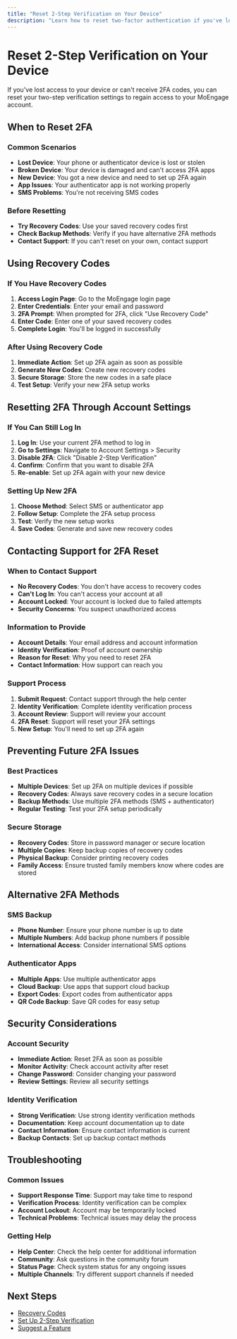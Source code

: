 ```yaml
---
title: "Reset 2-Step Verification on Your Device"
description: "Learn how to reset two-factor authentication if you've lost access to your device"
---
```


# Reset 2-Step Verification on Your Device

If you've lost access to your device or can't receive 2FA codes, you can reset your two-step verification settings to regain access to your MoEngage account.

## When to Reset 2FA

### Common Scenarios
- **Lost Device**: Your phone or authenticator device is lost or stolen
- **Broken Device**: Your device is damaged and can't access 2FA apps
- **New Device**: You got a new device and need to set up 2FA again
- **App Issues**: Your authenticator app is not working properly
- **SMS Problems**: You're not receiving SMS codes

### Before Resetting
- **Try Recovery Codes**: Use your saved recovery codes first
- **Check Backup Methods**: Verify if you have alternative 2FA methods
- **Contact Support**: If you can't reset on your own, contact support

## Using Recovery Codes

### If You Have Recovery Codes
1. **Access Login Page**: Go to the MoEngage login page
2. **Enter Credentials**: Enter your email and password
3. **2FA Prompt**: When prompted for 2FA, click "Use Recovery Code"
4. **Enter Code**: Enter one of your saved recovery codes
5. **Complete Login**: You'll be logged in successfully

### After Using Recovery Code
1. **Immediate Action**: Set up 2FA again as soon as possible
2. **Generate New Codes**: Create new recovery codes
3. **Secure Storage**: Store the new codes in a safe place
4. **Test Setup**: Verify your new 2FA setup works

## Resetting 2FA Through Account Settings

### If You Can Still Log In
1. **Log In**: Use your current 2FA method to log in
2. **Go to Settings**: Navigate to Account Settings > Security
3. **Disable 2FA**: Click "Disable 2-Step Verification"
4. **Confirm**: Confirm that you want to disable 2FA
5. **Re-enable**: Set up 2FA again with your new device

### Setting Up New 2FA
1. **Choose Method**: Select SMS or authenticator app
2. **Follow Setup**: Complete the 2FA setup process
3. **Test**: Verify the new setup works
4. **Save Codes**: Generate and save new recovery codes

## Contacting Support for 2FA Reset

### When to Contact Support
- **No Recovery Codes**: You don't have access to recovery codes
- **Can't Log In**: You can't access your account at all
- **Account Locked**: Your account is locked due to failed attempts
- **Security Concerns**: You suspect unauthorized access

### Information to Provide
- **Account Details**: Your email address and account information
- **Identity Verification**: Proof of account ownership
- **Reason for Reset**: Why you need to reset 2FA
- **Contact Information**: How support can reach you

### Support Process
1. **Submit Request**: Contact support through the help center
2. **Identity Verification**: Complete identity verification process
3. **Account Review**: Support will review your account
4. **2FA Reset**: Support will reset your 2FA settings
5. **New Setup**: You'll need to set up 2FA again

## Preventing Future 2FA Issues

### Best Practices
- **Multiple Devices**: Set up 2FA on multiple devices if possible
- **Recovery Codes**: Always save recovery codes in a secure location
- **Backup Methods**: Use multiple 2FA methods (SMS + authenticator)
- **Regular Testing**: Test your 2FA setup periodically

### Secure Storage
- **Recovery Codes**: Store in password manager or secure location
- **Multiple Copies**: Keep backup copies of recovery codes
- **Physical Backup**: Consider printing recovery codes
- **Family Access**: Ensure trusted family members know where codes are stored

## Alternative 2FA Methods

### SMS Backup
- **Phone Number**: Ensure your phone number is up to date
- **Multiple Numbers**: Add backup phone numbers if possible
- **International Access**: Consider international SMS options

### Authenticator Apps
- **Multiple Apps**: Use multiple authenticator apps
- **Cloud Backup**: Use apps that support cloud backup
- **Export Codes**: Export codes from authenticator apps
- **QR Code Backup**: Save QR codes for easy setup

## Security Considerations

### Account Security
- **Immediate Action**: Reset 2FA as soon as possible
- **Monitor Activity**: Check account activity after reset
- **Change Password**: Consider changing your password
- **Review Settings**: Review all security settings

### Identity Verification
- **Strong Verification**: Use strong identity verification methods
- **Documentation**: Keep account documentation up to date
- **Contact Information**: Ensure contact information is current
- **Backup Contacts**: Set up backup contact methods

## Troubleshooting

### Common Issues
- **Support Response Time**: Support may take time to respond
- **Verification Process**: Identity verification can be complex
- **Account Lockout**: Account may be temporarily locked
- **Technical Problems**: Technical issues may delay the process

### Getting Help
- **Help Center**: Check the help center for additional information
- **Community**: Ask questions in the community forum
- **Status Page**: Check system status for any ongoing issues
- **Multiple Channels**: Try different support channels if needed

## Next Steps

- [Recovery Codes](/recovery-codes)
- [Set Up 2-Step Verification](/set-up-2-step-verification-on-your-device)
- [Suggest a Feature](/suggest-a-feature)
